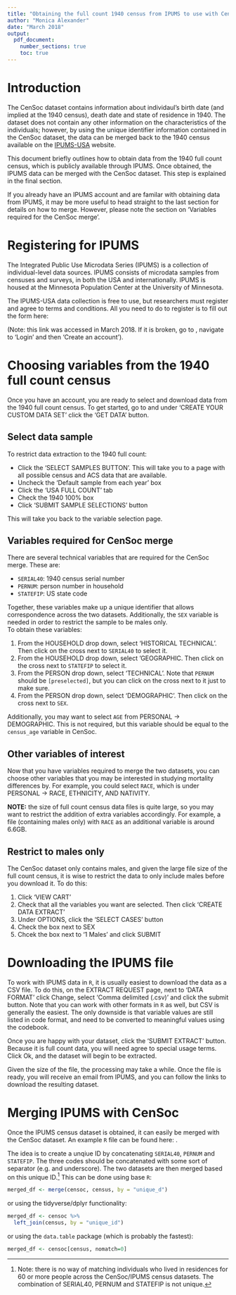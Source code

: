 ```yaml
---
title: "Obtaining the full count 1940 census from IPUMS to use with CenSoc"
author: "Monica Alexander"
date: "March 2018"
output:
  pdf_document:
    number_sections: true
    toc: true
---
```


# Introduction
The CenSoc dataset contains information about individaul's birth date (and implied at the 1940 census), death date and state of residence in 1940. The dataset does not contain any other information on the characteristics of the individuals; however, by using the unique identifier information contained in the CenSoc dataset, the data can be merged back to the 1940 census available on the [IPUMS-USA](https://usa.ipums.org/usa/) website. 

This document briefly outlines how to obtain data from the 1940 full count census, which is publicly available through IPUMS. Once obtained, the IPUMS data can be merged with the CenSoc dataset. This step is explained in the final section. 

If you already have an IPUMS account and are familar with obtaining data from IPUMS, it may be more useful to head straight to the last section for details on how to merge. However, please note the section on 'Variables required for the CenSoc merge'. 

# Registering for IPUMS
The Integrated Public Use Microdata Series (IPUMS) is a collection of individual-level data sources. IPUMS consists of microdata samples from censuses and surveys, in both the USA and internationally. IPUMS is housed at the Minnesota Population Center at the University of Minnesota. 

The IPUMS-USA data collection is free to use, but researchers must register and agree to terms and conditions. All you need to do to register is to fill out the form here:

\url{https://uma.pop.umn.edu/usa/user/new?return_url=https%3A%2F%2Fusa.ipums.org%2Fusa-action%2Fmenu}

(Note: this link was accessed in March 2018. If it is broken, go to \texttt{\url{https://usa.ipums.org/usa/}}, navigate to 'Login' and then 'Create an account'). 

# Choosing variables from the 1940 full count census
Once you have an account, you are ready to select and download data from the 1940 full count census. To get started, go to \texttt{\url{https://usa.ipums.org/usa/}} and under 'CREATE YOUR CUSTOM DATA SET' click the 'GET DATA' button. 

## Select data sample
To restrict data extraction to the 1940 full count:

- Click the 'SELECT SAMPLES BUTTON'. This will take you to a page with all possible census and ACS data that are available. 
- Uncheck the 'Default sample from each year' box
- Click the 'USA FULL COUNT' tab
- Check the 1940 100% box
- Click 'SUBMIT SAMPLE SELECTIONS' button

This will take you back to the variable selection page. 

## Variables required for CenSoc merge
There are several technical variables that are required for the CenSoc merge. These are: 

- `SERIAL40`: 1940 census serial number
- `PERNUM`: person number in household
- `STATEFIP`: US state code

Together, these variables make up a unique identifier that allows correspondence across the two datasets. Additionally, the `SEX` variable is needed in order to restrict the sample to be males only.  
To obtain these variables:

1. From the HOUSEHOLD drop down, select 'HISTORICAL TECHNICAL'. Then click on the cross next to `SERIAL40` to select it. 
2. From the HOUSEHOLD drop down, select 'GEOGRAPHIC. Then click on the cross next to `STATEFIP` to select it. 
3. From the PERSON drop down, select 'TECHNICAL'. Note that `PERNUM` should be `[preselected]`, but you can click on the cross next to it just to make sure. 
4. From the PERSON drop down, select 'DEMOGRAPHIC'. Then click on the cross next to `SEX`. 

Additionally, you may want to select `AGE` from PERSONAL &rarr; DEMOGRAPHIC. This is not required, but this variable should be equal to the `census_age` variable in CenSoc. 

## Other variables of interest

Now that you have variables required to merge the two datasets, you can choose other variables that you may be interested in studying mortality differences by. For example, you could select `RACE`, which is under PERSONAL &rarr; RACE, ETHNICITY, AND NATIVITY. 

__NOTE:__ the size of full count census data files is quite large, so you may want to restrict the addition of extra variables accordingly. For example, a file (containing males only) with `RACE` as an additional variable is around 6.6GB. 

## Restrict to males only
The CenSoc dataset only contains males, and given the large file size of the full count census, it is wise to restrict the data to only include males before you download it. To do this:

1. Click 'VIEW CART'
2. Check that all the variables you want are selected. Then click 'CREATE DATA EXTRACT'
3. Under OPTIONS, click the 'SELECT CASES' button
4. Check the box next to SEX
5. Chcek the box next to '1 Males' and click SUBMIT

# Downloading the IPUMS file

To work with IPUMS data in `R`, it is usually easiest to download the data as a CSV file. To do this, on the EXTRACT REQUEST page, next to 'DATA FORMAT' click Change, select 'Comma delimited (.csv)' and click the submit button. Note that you can work with other formats in `R` as well, but CSV is generally the easiest. The only downside is that variable values are still listed in code format, and need to be converted to meaningful values using the codebook. 

Once you are happy with your dataset, click the 'SUBMIT EXTRACT' button. Because it is full count data, you will need agree to special usage terms. Click Ok, and the dataset will begin to be extracted. 

Given the size of the file, the processing may take a while. Once the file is ready, you will receive an email from IPUMS, and you can follow the links to download the resulting dataset. 

# Merging IPUMS with CenSoc

Once the IPUMS census dataset is obtained, it can easily be merged with the CenSoc dataset. An example `R` file can be found here: \texttt{\url{https://github.com/MJAlexander/censoc/blob/master/ipums_merge_example.R}}.

The idea is to create a unqiue ID by concatenating `SERIAL40`, `PERNUM` and `STATEFIP`. The three codes should be concatenated with some sort of separator (e.g. and underscore). The two datasets are then merged based on this unique ID.[^1] This can be done using base `R`:

```r
merged_df <- merge(censoc, census, by = "unique_d")
```

or using the tidyverse/dplyr functionality:
```r
merged_df <- censoc %>% 
  left_join(census, by = "unique_id")
```

or using the `data.table` package (which is probably the fastest):

```r
merged_df <- censoc[census, nomatch=0]
```


[^1]: Note: there is no way of matching individuals who lived in residences for 60 or more people across the CenSoc/IPUMS census datasets. The combination of SERIAL40, PERNUM and STATEFIP is not unique.
